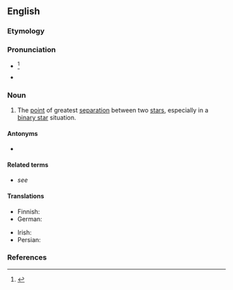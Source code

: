 {{also|Apastron}}
==English==

===Etymology===
{{prefix|en|apo|astron}}

===Pronunciation===
* {{IPA|/əˈpæstɹən/|lang=en}}<ref>{{R:Dictionary.com}}</ref>
* {{audio|LL-Q1860 (eng)-I learned some phrases-apastron.wav|Audio (UK)|lang=en}}

===Noun===
{{en-noun}}

# {{lb|en|astronomy}} The [[point]] of greatest [[separation]] between two [[star]]s, especially in a [[binary star]] situation.

====Antonyms====
* {{l|en|periastron}}

====Related terms====
* ''see'' {{l|en|apoapsis}}

====Translations====
{{trans-top|point of greatest separation between two stars}}
* Finnish: {{t|fi|apastroni}}
* German: {{t+|de|Apastron}}
{{trans-mid}}
* Irish: {{t|ga|apastrón|m}}
* Persian: {{t|fa|اپاستار|tr=apāstār}}
{{trans-bottom}}

===References===
<references/>